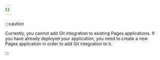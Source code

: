 ```yaml
---
{}
---
```


:::caution

Currently, you cannot add Git integration to existing Pages applications. If you have already deployed your application, you need to create a new Pages application in order to add Git integration to it.

:::
